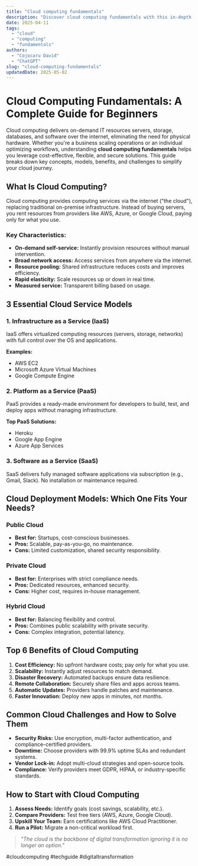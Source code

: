 ```yaml
---
title: "Cloud computing fundamentals"
description: "Discover cloud computing fundamentals with this in-depth guide, providing actionable insights and practical tips to boost your knowledge and results."
date: 2025-04-11
tags:
  - "cloud"
  - "computing"
  - "fundamentals"
authors:
  - "Cojocaru David"
  - "ChatGPT"
slug: "cloud-computing-fundamentals"
updatedDate: 2025-05-02
---
```


# Cloud Computing Fundamentals: A Complete Guide for Beginners  

Cloud computing delivers on-demand IT resources servers, storage, databases, and software over the internet, eliminating the need for physical hardware. Whether you're a business scaling operations or an individual optimizing workflows, understanding **cloud computing fundamentals** helps you leverage cost-effective, flexible, and secure solutions. This guide breaks down key concepts, models, benefits, and challenges to simplify your cloud journey.  

## What Is Cloud Computing?  

Cloud computing provides computing services via the internet ("the cloud"), replacing traditional on-premise infrastructure. Instead of buying servers, you rent resources from providers like AWS, Azure, or Google Cloud, paying only for what you use.  

### Key Characteristics:  
- **On-demand self-service:** Instantly provision resources without manual intervention.  
- **Broad network access:** Access services from anywhere via the internet.  
- **Resource pooling:** Shared infrastructure reduces costs and improves efficiency.  
- **Rapid elasticity:** Scale resources up or down in real time.  
- **Measured service:** Transparent billing based on usage.  

## 3 Essential Cloud Service Models  

### 1. Infrastructure as a Service (IaaS)  
IaaS offers virtualized computing resources (servers, storage, networks) with full control over the OS and applications.  

**Examples:**  
- AWS EC2  
- Microsoft Azure Virtual Machines  
- Google Compute Engine  

### 2. Platform as a Service (PaaS)  
PaaS provides a ready-made environment for developers to build, test, and deploy apps without managing infrastructure.  

**Top PaaS Solutions:**  
- Heroku  
- Google App Engine  
- Azure App Services  

### 3. Software as a Service (SaaS)  
SaaS delivers fully managed software applications via subscription (e.g., Gmail, Slack). No installation or maintenance required.  

## Cloud Deployment Models: Which One Fits Your Needs?  

### Public Cloud  
- **Best for:** Startups, cost-conscious businesses.  
- **Pros:** Scalable, pay-as-you-go, no maintenance.  
- **Cons:** Limited customization, shared security responsibility.  

### Private Cloud  
- **Best for:** Enterprises with strict compliance needs.  
- **Pros:** Dedicated resources, enhanced security.  
- **Cons:** Higher cost, requires in-house management.  

### Hybrid Cloud  
- **Best for:** Balancing flexibility and control.  
- **Pros:** Combines public scalability with private security.  
- **Cons:** Complex integration, potential latency.  

## Top 6 Benefits of Cloud Computing  

1. **Cost Efficiency:** No upfront hardware costs; pay only for what you use.  
2. **Scalability:** Instantly adjust resources to match demand.  
3. **Disaster Recovery:** Automated backups ensure data resilience.  
4. **Remote Collaboration:** Securely share files and apps across teams.  
5. **Automatic Updates:** Providers handle patches and maintenance.  
6. **Faster Innovation:** Deploy new apps in minutes, not months.  

## Common Cloud Challenges and How to Solve Them  

- **Security Risks:** Use encryption, multi-factor authentication, and compliance-certified providers.  
- **Downtime:** Choose providers with 99.9% uptime SLAs and redundant systems.  
- **Vendor Lock-in:** Adopt multi-cloud strategies and open-source tools.  
- **Compliance:** Verify providers meet GDPR, HIPAA, or industry-specific standards.  

## How to Start with Cloud Computing  

1. **Assess Needs:** Identify goals (cost savings, scalability, etc.).  
2. **Compare Providers:** Test free tiers (AWS, Azure, Google Cloud).  
3. **Upskill Your Team:** Earn certifications like AWS Cloud Practitioner.  
4. **Run a Pilot:** Migrate a non-critical workload first.  

> _"The cloud is the backbone of digital transformation ignoring it is no longer an option."_  

#cloudcomputing #techguide #digitaltransformation